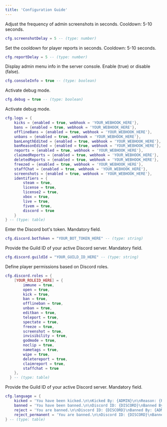 ```yaml
---
title: 'Configuration Guide'
---
```


Adjust the frequency of admin screenshots in seconds. Cooldown: 5-10 seconds.
```lua cfg.lua
cfg.screenshotDelay = 5 -- (type: number)
```

Set the cooldown for player reports in seconds. Cooldown: 5-10 seconds.
```lua cfg.lua
cfg.reportDelay = 5 -- (type: number)
```

Display admin menu info in the server console. Enable (true) or disable (false).
```lua cfg.lua
cfg.consoleInfo = true -- (type: boolean)
```

Activate debug mode.
```lua cfg.lua
cfg.debug = true -- (type: boolean)
```

Activate debug mode.
```lua cfg.lua
cfg.logs = {
    kicks = {enabled = true, webhook = 'YOUR_WEBHOOK_HERE'},
    bans = {enabled = true, webhook = 'YOUR_WEBHOOK_HERE'},
    offlineBans = {enabled = true, webhook = 'YOUR_WEBHOOK_HERE'},
    unbans = {enabled = true, webhook = 'YOUR_WEBHOOK_HERE'},
    banLengthEdited = {enabled = true, webhook = 'YOUR_WEBHOOK_HERE'},
    banReasonEdited = {enabled = true, webhook = 'YOUR_WEBHOOK_HERE'},
    reports = {enabled = true, webhook = 'YOUR_WEBHOOK_HERE'},
    claimedReports = {enabled = true, webhook = 'YOUR_WEBHOOK_HERE'},
    deletedReports = {enabled = true, webhook = 'YOUR_WEBHOOK_HERE'},
    freezed = {enabled = true, webhook = 'YOUR_WEBHOOK_HERE'},
    staffChat = {enabled = true, webhook = 'YOUR_WEBHOOK_HERE'},
    screenshots = {enabled = true, webhook = 'YOUR_WEBHOOK_HERE'},
    identifiers = {
        steam = true,
        license = true,
        license2 = true,
        xbox = true,
        live = true,
        fivem = true,
        discord = true
    }
} -- (type: table)
```

Enter the Discord bot's token. Mandatory field.
```lua cfg.lua
cfg.discord.botToken = "YOUR_BOT_TOKEN_HERE" -- (type: string)
```

Provide the Guild ID of your active Discord server. Mandatory field.
```lua cfg.lua
cfg.discord.guildId = "YOUR_GUILD_ID_HERE" -- (type: string)
```

Define player permissions based on Discord roles.
```lua cfg.lua
cfg.discord.roles = {
    [YOUR_ROLEID_HERE] = {
        immune = true,
        open = true,
        kick = true,
        ban = true,
        offlineban = true,
        unban = true,
        editban = true,
        teleport = true,
        spectate = true,
        freeze = true,
        screenshot = true,
        invisibility = true,
        godmode = true,
        noclip = true,
        nametags = true,
        wipe = true,
        deletereport = true,
        claimreport = true,
        staffchat = true
    },
  } -- (type: table)
```

Provide the Guild ID of your active Discord server. Mandatory field.
```lua cfg.lua
cfg.language = {
    kicked = 'You have been kicked.\n\nKicked By: {ADMIN}\n\nReason: {REASON}\n\nOpen a ticket in our Discord if you feel this was a mistake.\n\nhttps://discord.gg/pinkable',
    banned = 'You have been banned.\n\nDiscord ID: {DISCORD}\nBanned By: {ADMIN}\nExpiration: {EXPIRATION}\n\nReason: {REASON}\n\nOpen a ban appeal ticket in our Discord if you feel this was a mistake.\n\nhttps://discord.gg/pinkable',
    reject = 'You are banned.\n\nDiscord ID: {DISCORD}\nBanned By: {ADMIN}\nExpiration: {EXPIRATION}\n\nReason: {REASON}\n\nOpen a ban appeal ticket in our Discord if you feel this was a mistake.\n\nhttps://discord.gg/pinkable',
    reject_permanent = 'You are banned.\n\nDiscord ID: {DISCORD}\nBanned By: {ADMIN}\nExpiration: Never (Permanent)\n\nReason: %s\n\nOpen a ban appeal ticket in our Discord if you feel this was a mistake.\n\nhttps://discord.gg/pinkable'
} -- (type: table)
```
